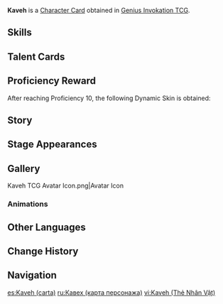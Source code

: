 {{About|the [[Character Card]]|the [[Playable Character]]|Kaveh}}
{{Genius Invokation TCG Infobox
|title       = Kaveh
|id          = 001708
|features    = Kaveh;Mehrak
|image       = Kaveh Character Card.png
|type        = Character Card
|health      = 10
|element     = Dendro
|faction     = Sumeru
|weapon      = Claymore
|source1     = Achieve victory in [[Genius Invokation TCG/Stage/Kaveh/Friendly Fracas|Friendly Fracas (Kaveh)]]
}}
'''Kaveh''' is a [[Character Card]] obtained in [[Genius Invokation TCG]].

==Skills==
{{Genius Invokation TCG Skills Table}}

==Talent Cards==
{{Genius Invokation TCG Talent Cards Table}}

==Proficiency Reward==
After reaching Proficiency 10, the following Dynamic Skin is obtained:<br>{{TCG Card|The Art of Budgeting|1|golden=1|caption=1}}

==Story==
{{Description|Knowledge of comprehension, benevolence, and aesthetics.|title="Empyrean Reflection" Kaveh}}

==Stage Appearances==
{{Genius Invokation TCG Stage Appearances}}

==Gallery==
<gallery>
Kaveh TCG Avatar Icon.png|Avatar Icon
</gallery>

===Animations===
{{Preview
|size     = 380px
|file1    = Kaveh Dynamic Skin
|caption  = Dynamic Skin Idle Animation
}}

==Other Languages==
{{Other Languages|Transclude=Kaveh}}

==Change History==
{{Change History|4.7}}

==Navigation==
{{Genius Invokation TCG Navbox|Character Card Obtainable}}

[[es:Kaveh (carta)]]
[[ru:Кавех (карта персонажа)]]
[[vi:Kaveh (Thẻ Nhân Vật)]]